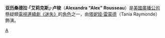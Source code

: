 {{noteTA
|1=zh-hans:《迷失》;zh-hk:《迷》;zh-tw:《Lost檔案》;
}}
{{迷失角色
|綽號=艾莉克斯<br>Alex
|Image=
|最初出現=“[[迷失_(第二季)#天下父母心|天下父母心]]”
|最後出現=無
|回憶場景=
|首次於回憶中出現=
|最後於回憶中出現=
|名字=艾莉克斯<br>Alexandra "Alex" Rousseau
|年齡=
|來自=島上
|職業=「其他人」之一
|演員=[[塔妮娅·雷蒙德|塔妮娅·雷蒙德]]<br>Tania Raymonde
}}

'''亚历桑德拉·「艾莉克斯」·卢梭'''（'''Alexandra "Alex" Rousseau'''）是[[美國廣播公司|美國廣播公司]]懸疑類[[電視連續劇|電視連續劇]][[迷失|《迷失》]]的[[角色|角色]]之一，由[[塔妮娅·雷蒙德|塔妮娅·雷蒙德]]（Tania Raymonde）飾演。

{{迷失角色表}}

{{DEFAULTSORT:Faraday, Daniel}}

[[Category:迷失角色|A]]